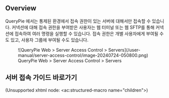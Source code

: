 ## Overview

QueryPie 에서는 통제된 환경에서 접속 권한이 있는 서버에 대해서만 접속할 수 있습니다. 커넥션에 대해 접속 권한을 부여받은 사용자는 웹 터미널 또는 웹 SFTP를 통해 커넥션에 접속하여 여러 명령을 실행할 수 있습니다. 접속 권한은 개별 사용자에게 부여될 수도 있고, 사용자 그룹에 부여될 수도 있습니다.

<figure data-layout="center" data-align="center">
![QueryPie Web &gt; Server Access Control &gt; Servers](/user-manual/server-access-control/image-20240724-050800.png)
<figcaption>
QueryPie Web &gt; Server Access Control &gt; Servers
</figcaption>
</figure>


## 서버 접속 가이드 바로가기

(Unsupported xhtml node: &lt;ac:structured-macro name="children"&gt;)
